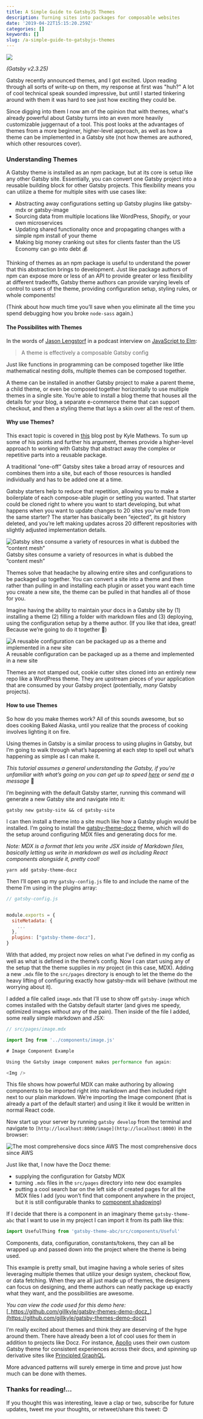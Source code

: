 ```yaml
---
title: A Simple Guide to GatsbyJS Themes
description: Turning sites into packages for composable websites
date: '2019-04-22T15:15:20.259Z'
categories: []
keywords: []
slug: /a-simple-guide-to-gatsbyjs-themes
---
```


![](https://cdn-images-1.medium.com/max/2560/1*f53ocM7GexaMcZEXuS902g.png)

_(Gatsby v2.3.25)_

Gatsby recently announced themes, and I got excited. Upon reading through all sorts of write-up on them, my response at first was "huh?" A lot of cool technical speak sounded impressive, but until I started tinkering around with them it was hard to see just how exciting they could be.

Since digging into them I now am of the opinion that with themes, what's already powerful about Gatsby turns into an even more heavily customizable juggernaut of a tool. This post looks at the advantages of themes from a more beginner, higher-level approach, as well as how a theme can be implemented in a Gatsby site (not how themes are authored, which other resources cover).

### Understanding Themes

A Gatsby theme is installed as an npm package, but at its core is setup like any other Gatsby site. Essentially, you can convert one Gatsby project into a reusable building block for other Gatsby projects. This flexibility means you can utilize a theme for multiple sites with use cases like:

- Abstracting away configurations setting up Gatsby plugins like gatsby-mdx or gatsby-image
- Sourcing data from multiple locations like WordPress, Shopify, or your own microservices
- Updating shared functionality once and propagating changes with a simple npm install of your theme
- Making big money cranking out sites for clients faster than the US Economy can go into debt 💰

Thinking of themes as an npm package is useful to understand the power that this abstraction brings to development. Just like package authors of npm can expose more or less of an API to provide greater or less flexibility at different tradeoffs, Gatsby theme authors can provide varying levels of control to users of the theme, providing configuration setup, styling rules, or whole components!

(Think about how much time you’ll save when you eliminate all the time you spend debugging how you broke `node-sass` again.)

#### The Possibilites with Themes

In the words of [Jason Lengstorf](https://twitter.com/jlengstorf) in a podcast interview on [JavaScript to Elm](https://jstoelm.com/episodes/e075-jason_lengstorf/):

> A theme is effectively a composable Gatsby config

Just like functions in programming can be composed together like little mathematical nesting dolls, multiple themes can be composed together.

A theme can be installed in another Gatsby project to make a parent theme, a child theme, or even be composed together horizontally to use multiple themes in a single site. You’re able to install a blog theme that houses all the details for your blog, a separate e-commerce theme that can support checkout, and then a styling theme that lays a skin over all the rest of them.

#### Why use Themes?

This exact topic is covered in [this](https://www.gatsbyjs.org/blog/2019-01-31-why-themes/) blog post by Kyle Mathews. To sum up some of his points and further his argument, themes provide a higher-level approach to working with Gatsby that abstract away the complex or repetitive parts into a reusable package.

A traditional “one-off” Gatsby sites take a broad array of resources and combines them into a site, but each of those resources is handled individually and has to be added one at a time.

Gatsby starters help to reduce that repetition, allowing you to make a boilerplate of each compose-able plugin or setting you wanted. That starter could be cloned right to where you want to start developing, but what happens when you want to update changes to 20 sites you’ve made from the same starter? The starter has basically been “ejected”, its git history deleted, and you’re left making updates across 20 different repositories with slightly adjusted implementation details.

![Gatsby sites consume a variety of resources in what is dubbed the “content mesh”](https://cdn-images-1.medium.com/max/800/1*Q4RcNlm8xQwyDNzcALiyGw.png)
Gatsby sites consume a variety of resources in what is dubbed the “content mesh”

Themes solve that headache by allowing entire sites and configurations to be packaged up together. You can convert a site into a theme and then rather than pulling in and installing each plugin or asset you want each time you create a new site, the theme can be pulled in that handles all of those for you.

Imagine having the ability to maintain your docs in a Gatsby site by (1) installing a theme (2) filling a folder with markdown files and (3) deploying, using the configuration setup by a theme author. (If you like that idea, great! Because we’re going to do it together 🙌)

![A reusable configuration can be packaged up as a theme and implemented in a new site](https://cdn-images-1.medium.com/max/800/1*6w33P2NYlSBCwh7G0SyjxQ.png)
A reusable configuration can be packaged up as a theme and implemented in a new site

Themes are not stamped out, cookie cutter sites cloned into an entirely new repo like a WordPress theme. They are upstream pieces of your application that are consumed by your Gatsby project (potentially, _many_ Gatsby projects).

#### How to use Themes

So how do you make themes work? All of this sounds awesome, but so does cooking Baked Alaska, until you realize that the process of cooking involves lighting it on fire.

Using themes in Gatsby is a similar process to using plugins in Gatsby, but I’m going to walk through what’s happening at each step to spell out what’s happening as simple as I can make it.

_This tutorial assumes a general understanding the Gatsby, if you’re unfamiliar with what’s going on you can get up to speed_ [_here_](https://www.gatsbyjs.org/tutorial/) _or send_ [_me_](https://twitter.com/gill_kyle) _a message_ 🙂

I’m beginning with the default Gatsby starter, running this command will generate a new Gatsby site and navigate into it:

```shell
gatsby new gatsby-site && cd gatsby-site
```

I can then install a theme into a site much like how a Gatsby plugin would be installed. I’m going to install the [gatsby-theme-docz](https://github.com/pedronauck/docz/tree/master/core/gatsby-theme-docz) theme, which will do the setup around configuring MDX files and generating docs for me.

_Note: MDX is a format that lets you write JSX inside of Markdown files, basically letting us write in markdown as well as including React components alongside it, pretty cool!_

```shell
yarn add gatsby-theme-docz
```

Then I’ll open up my `gatsby-config.js` file to and include the name of the theme I’m using in the plugins array:

```javascript
// gatsby-config.js


module.exports = {
  siteMetadata: {
    ...
  },
  plugins: ["gatsby-theme-docz"],
}
```

With that added, my project now relies on what I’ve defined in my config as well as what is defined in the theme’s config. Now I can start using any of the setup that the theme supplies in _my_ project (in this case, MDX). Adding a new `.mdx` file to the `src/pages` directory is enough to let the theme do the heavy lifting of configuring exactly how gatsby-mdx will behave (without me worrying about it).

I added a file called `image.mdx` that I’ll use to show off `gatsby-image` which comes installed with the Gatsby default starter (and gives me speedy, optimized images without any of the pain). Then inside of the file I added, some really simple markdown and JSX:

```js
// src/pages/image.mdx

import Img from '../components/image.js'

# Image Component Example

Using the Gatsby image component makes performance fun again:

<Img />
```

This file shows how powerful MDX can make authoring by allowing components to be imported right into markdown and then included right next to our plain markdown. We’re importing the Image component (that is already a part of the default starter) and using it like it would be written in normal React code.

Now start up your server by running `gatsby develop` from the terminal and navigate to `[http://localhost:8000/image](http://localhost:8000)` in the browser:

![The most comprehensive docs since AWS](https://cdn-images-1.medium.com/max/800/1*ko3m2cICeQudJGUj4pmiyg.png)
The most comprehensive docs since AWS

Just like that, I now have the Docz theme:

- supplying the configuration for Gatsby MDX
- turning `.mdx` files in the `src/pages` directory into new doc examples
- putting a cool search bar on the left side of created pages for all the MDX files I add (you won’t find that component anywhere in the project, but it is still configurable thanks to [component shadowing](https://spectrum.chat/gatsby-themes/general/component-shadowing~5e16b3ab-d8e2-4b7c-a8f4-c0e168588e99))

If I decide that there is a component in an imaginary theme `gatsby-theme-abc` that I want to use in my project I can import it from its path like this:

```javascript
import UsefulThing from 'gatsby-theme-abc/src/components/Useful'
```

Components, data, configuration, constants/tokens, they can all be wrapped up and passed down into the project where the theme is being used.

This example is pretty small, but imagine having a whole series of sites leveraging multiple themes that utilize your design system, checkout flow, or data fetching. When they are all just made up of themes, the designers can focus on designing, and theme authors can neatly package up exactly what they want, and the possibilities are awesome.

_You can view the code used for this demo here:_ [_https://github.com/gillkyle/gatsby-themes-demo-docz_](https://github.com/gillkyle/gatsby-themes-demo-docz)

I’m really excited about themes and think they are deserving of the hype around them. There have already been a lot of cool uses for them in addition to projects like Docz. For instance, [Apollo](https://blog.apollographql.com/a-new-apollo-docs-experience-5645b9d56260) uses their own custom Gatsby theme for consistent experiences across their docs, and spinning up derivative sites like [Principled GraphQL](https://principledgraphql.com/).

More advanced patterns will surely emerge in time and prove just how much can be done with themes.

### Thanks for reading!…

If you thought this was interesting, leave a clap or two, subscribe for future updates, tweet me your thoughts, or retweet/share this tweet: 😊
